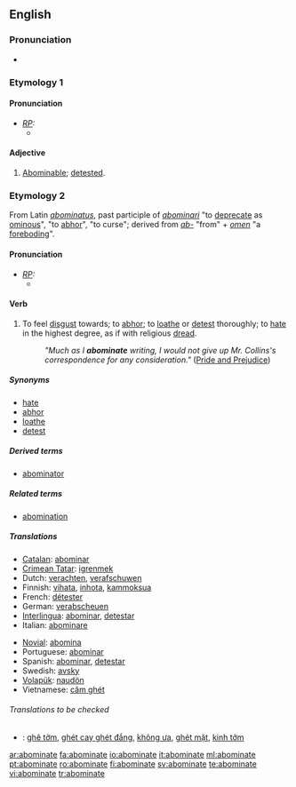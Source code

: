 ==English==

===Pronunciation===
* {{audio|en-us-abominate.ogg|Audio (US)}}

===Etymology 1===

====Pronunciation====
* ''[[RP]]:''
** {{IPA|/əˈbɒmɪˌnət/}}

====Adjective====
{{en-adj}}

# {{obsolete}} [[abominable|Abominable]]; [[detest]]ed.

===Etymology 2===
From Latin ''[[abominatus]]'', past participle of ''[[abominari]]'' "to [[deprecate]] as [[ominous]]", "to [[abhor]]", "to curse"; derived from ''[[ab-]]'' "from" + ''[[omen]]'' "a [[foreboding]]".

====Pronunciation====
* ''[[RP]]:''
** {{IPA|/əˈbɒmɪˌneɪt/}}

====Verb====
{{en-verb|abominat|ing}}

# {{transitive}} To feel [[disgust]] towards; to [[abhor]]; to [[loathe]] or [[detest]] thoroughly; to [[hate]] in the highest degree, as if with religious [[dread]].
#: ''"Much as I '''abominate''' writing, I would not give up Mr. Collins's correspondence for any consideration."'' ([http://en.wikiquote.org/wiki/Pride_and_Prejudice Pride and Prejudice])

=====Synonyms=====
* [[hate]]
* [[abhor]]
* [[loathe]]
* [[detest]]

=====Derived terms=====
* [[abominator]]

=====Related terms=====
* [[abomination]]

=====Translations=====
{{trans-top|to feel disgust towards, to hate in the highest degree}}
* [[Catalan]]: [[abominar]]
* [[Crimean Tatar]]: [[igrenmek]]
* Dutch: [[verachten]], [[verafschuwen]]
* Finnish: [[vihata]], [[inhota]], [[kammoksua]]
* French: [[détester]]
* German: [[verabscheuen]]
* [[Interlingua]]: [[abominar]], [[detestar]]
* Italian: [[abominare]]
{{trans-mid}}
* [[Novial]]: [[abomina]]
* Portuguese: [[abominar]]
* Spanish: [[abominar]], [[detestar]]
* Swedish: [[avsky]]
* [[Volapük]]: [[naudön]]
* Vietnamese: [[căm ghét]]
{{trans-bottom}}

======Translations to be checked======
{{checktrans}}
* {{ttbc|Vietnamese}}: [[ghê tởm]], [[ghét cay ghét đắng]], [[không ưa]], [[ghét mặt]], [[kinh tởm]]

[[ar:abominate]]
[[fa:abominate]]
[[io:abominate]]
[[it:abominate]]
[[ml:abominate]]
[[pt:abominate]]
[[ro:abominate]]
[[fi:abominate]]
[[sv:abominate]]
[[te:abominate]]
[[vi:abominate]]
[[tr:abominate]]